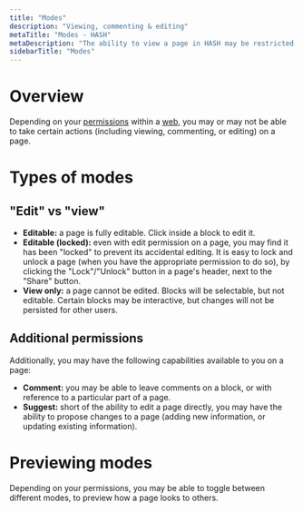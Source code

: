 ```yaml
---
title: "Modes"
description: "Viewing, commenting & editing"
metaTitle: "Modes - HASH"
metaDescription: "The ability to view a page in HASH may be restricted to a particular 'mode'. For example, you may have the right to comment on a page, but not edit it."
sidebarTitle: "Modes"
---
```


# Overview

Depending on your [permissions](/guide/webs/permissions) within a [web](/guide/webs), you may or may not be able to take certain actions (including viewing, commenting, or editing) on a page.

# Types of modes

## "Edit" vs "view"

- **Editable:** a page is fully editable. Click inside a block to edit it.
- **Editable (locked):** even with edit permission on a page, you may find it has been "locked" to prevent its accidental editing. It is easy to lock and unlock a page (when you have the appropriate permission to do so), by clicking the "Lock"/"Unlock" button in a page's header, next to the "Share" button.
- **View only:** a page cannot be edited. Blocks will be selectable, but not editable. Certain blocks may be interactive, but changes will not be persisted for other users.

## Additional permissions

Additionally, you may have the following capabilities available to you on a page:

- **Comment:** you may be able to leave comments on a block, or with reference to a particular part of a page.
- **Suggest:** short of the ability to edit a page directly, you may have the ability to propose changes to a page (adding new information, or updating existing information).

# Previewing modes

Depending on your permissions, you may be able to toggle between different modes, to preview how a page looks to others.